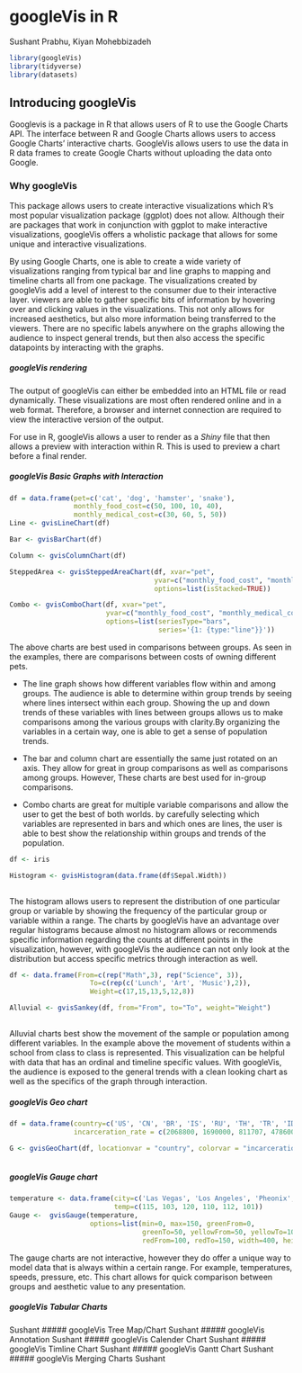 # googleVis in R

Sushant Prabhu, Kiyan Mohebbizadeh

```r
library(googleVis)
library(tidyverse)
library(datasets)
```


## Introducing googleVis

Googlevis is a package in R that allows users of R to use the Google Charts API. The interface between R and Google Charts allows users to access Google Charts' interactive charts. GoogleVis allows users to use the data in R data frames to create Google Charts without uploading the data onto Google. 

### Why googleVis

This package allows users to create interactive visualizations which R's most popular visualization package (ggplot) does not allow. Although their are packages that work in conjunction with ggplot to make interactive visualizations, googleVis offers a wholistic package that allows for some unique and interactive visualizations.

By using Google Charts, one is able to create a wide variety of visualizations ranging from typical bar and line graphs to mapping and timeline charts all from one package. The visualizations created by googleVis add a level of interest to the consumer due to their interactive layer. viewers are able to gather specific bits of information by hovering over and clicking values in the visualizations. This not only allows for increased aesthetics, but also more information being transferred to the viewers. There are no specific labels anywhere on the graphs allowing the audience to inspect general trends, but then also access the specific datapoints by interacting with the graphs.

##### googleVis rendering

The output of googleVis can either be embedded into an HTML file or read dynamically. These visualizations are most often rendered online and in a web format. Therefore, a browser and internet connection are required to view the interactive version of the output. 

For use in R, googleVis allows a user to render as a *Shiny* file that then allows a preview with interaction within R. This is used to preview a chart before a final render.

##### googleVis Basic Graphs with Interaction
```r
df = data.frame(pet=c('cat', 'dog', 'hamster', 'snake'),
                monthly_food_cost=c(50, 100, 10, 40),
                monthly_medical_cost=c(30, 60, 5, 50))
Line <- gvisLineChart(df)

Bar <- gvisBarChart(df)

Column <- gvisColumnChart(df)

SteppedArea <- gvisSteppedAreaChart(df, xvar="pet", 
                                    yvar=c("monthly_food_cost", "monthly_medical_cost"),
                                    options=list(isStacked=TRUE))

Combo <- gvisComboChart(df, xvar="pet",
                        yvar=c("monthly_food_cost", "monthly_medical_cost"),
                        options=list(seriesType="bars",
                                     series='{1: {type:"line"}}'))
```

The above charts are best used in comparisons between groups. As seen in the examples, there are comparisons between costs of owning different pets.

- The line graph shows how different variables flow within and among groups. The audience is able to determine within group trends by seeing where lines intersect within each group. Showing the up and down trends of these variables with lines between groups allows us to make comparisons among the various groups with clarity.By organizing the variables in a certain way, one is able to get a sense of population trends.

- The bar and column chart are essentially the same just rotated on an axis. They allow for great in group comparisons as well as comparisons among groups. However, These charts are best used for in-group comparisons.

- Combo charts are great for multiple variable comparisons and allow the user to get the best of both worlds. by carefully selecting which variables are represented in bars and which ones are lines, the user is able to best show the relationship within groups and trends of the population.

```r
df <- iris

Histogram <- gvisHistogram(data.frame(df$Sepal.Width))
              
```

The histogram allows users to represent the distribution of one particular group or variable by showing the frequency of the particular group or variable within a range. The charts by googleVis have an advantage over regular histograms because almost no histogram allows or recommends specific information regarding the counts at different points in the visualization, however, with googleVis the audience can not only look at the distribution but access specific metrics through interaction as well.

```r
df <- data.frame(From=c(rep("Math",3), rep("Science", 3)),
                    To=c(rep(c('Lunch', 'Art', 'Music'),2)),
                    Weight=c(17,15,13,5,12,8))

Alluvial <- gvisSankey(df, from="From", to="To", weight="Weight")
              
```

Alluvial charts best show the movement of the sample or population among different variables. In the example above the movement of students within a school from class to class is represented. This visualization can be helpful with data that has an ordinal and timeline specific values. With googleVis, the audience is exposed to the general trends with a clean looking chart as well as the specifics of the graph through interaction.

##### googleVis Geo chart

```r
df = data.frame(country=c('US', 'CN', 'BR', 'IS', 'RU', 'TH', 'TR', 'ID', 'MX', 'IR' ),
                incarceration_rate = c(2068800, 1690000, 811707, 478600, 471490, 309282, 291198, 266259, 220866, 189000))

G <- gvisGeoChart(df, locationvar = "country", colorvar = "incarceration_rate")
              
```

##### googleVis Gauge chart

```r
temperature <- data.frame(city=c('Las Vegas', 'Los Angeles', 'Pheonix', 'Dallas', 'Houston', 'Miami'),
                          temp=c(115, 103, 120, 110, 112, 101))
Gauge <-  gvisGauge(temperature, 
                    options=list(min=0, max=150, greenFrom=0,
                                 greenTo=50, yellowFrom=50, yellowTo=100,
                                 redFrom=100, redTo=150, width=400, height=300))

```

The gauge charts are not interactive, however they do offer a unique way to model data that is always within a certain range. For example, temperatures, speeds, pressure, etc. This chart allows for quick comparison between groups and aesthetic value to any presentation.

##### googleVis Tabular Charts
Sushant
##### googleVis Tree Map/Chart
Sushant
##### googleVis Annotation
Sushant
##### googleVis Calender Chart
Sushant
##### googleVis Timline Chart
Sushant
##### googleVis Gantt Chart
Sushant
##### googleVis Merging Charts
Sushant

